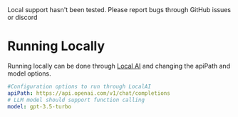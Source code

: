 

<Callout type="warning" emoji="⚠️">
  Local support hasn't been tested. Please report bugs through GitHub issues or discord
</Callout>

# Running Locally
Running locally can be done through [Local AI](https://github.com/go-skynet/LocalAI) and changing the apiPath and model options.

```yaml
#Configuration options to run through LocalAI
apiPath: https://api.openai.com/v1/chat/completions
# LLM model should support function calling
model: gpt-3.5-turbo
```